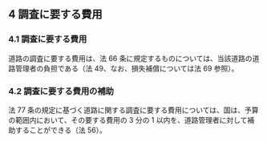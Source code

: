 
## 4 調査に要する費用

### 4.1 調査に要する費用

道路の調査に要する費用は、法 66 条に規定するものについては、当該道路の道路管理者の負担である（法 49、なお、損失補償については法 69 参照）。

### 4.2 調査に要する費用の補助

法 77 条の規定に基づく道路に関する調査に要する費用については、国は、予算の範囲内において、その要する費用の 3 分の 1 以内を、道路管理者に対して補助することができる（法 56）。
